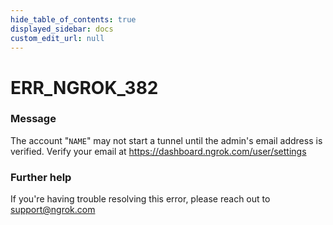 ```yaml
---
hide_table_of_contents: true
displayed_sidebar: docs
custom_edit_url: null
---
```



# ERR_NGROK_382

### Message
The account "`NAME`" may not start a tunnel until the admin's email address is verified. Verify your email at https://dashboard.ngrok.com/user/settings

### Further help
If you're having trouble resolving this error, please reach out to [support@ngrok.com](mailto:support@ngrok.com?subject=Help%20with%20ERR_NGROK_382)


<ErrorDetails error='err_ngrok_382' />
